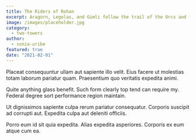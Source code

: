 ```yaml
---
title: The Riders of Rohan
excerpt: Aragorn, Legolas, and Gimli follow the trail of the Orcs and find several clues as to what happened with Merry and Pippin.
image: /images/placeholder.jpg
category:
  - two-towers
author:
  - sonia-uribe
featured: true
date: "2021-02-01"
---
```


Placeat consequuntur ullam aut sapiente illo velit. Eius facere ut molestias totam
laborum pariatur quam. Praesentium quo veritatis expedita animi.

Quite anything glass benefit. Such form clearly top tend can require my. Federal degree sort performance region maintain.

Ut dignissimos sapiente culpa rerum pariatur consequatur. Corporis suscipit ad corrupti aut. Expedita culpa aut deleniti officiis.

Porro eum id sit quia expedita. Alias expedita asperiores. Corporis ex eum atque cum ea.
